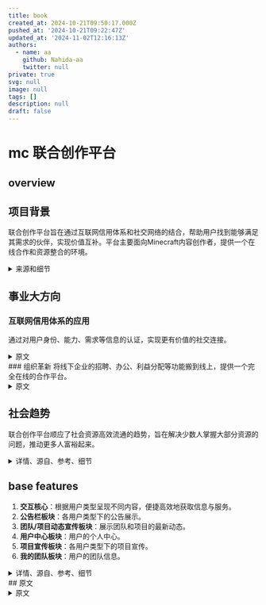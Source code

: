 ```yaml
---
title: book
created_at: 2024-10-21T09:50:17.000Z
pushed_at: '2024-10-21T09:22:47Z'
updated_at: '2024-11-02T12:16:13Z'
authors:
  - name: aa
    github: Nahida-aa
    twitter: null
private: true
svg: null
image: null
tags: []
description: null
draft: false
---
```

# mc 联合创作平台

## overview

## 项目背景
联合创作平台旨在通过互联网信用体系和社交网络的结合，帮助用户找到能够满足其需求的伙伴，实现价值互补。平台主要面向Minecraft内容创作者，提供一个在线合作和资源整合的环境。

<details>
<summary>来源和细节</summary>
<p>
大家都有一个共同的身份或一个标签，那就是学生，在这个身份下或这个标签情况下，大家有一个共同的需求。当然如果你想好好学习的话，那就是认识能帮到你学业的这种伙伴或同学，你们可以一起督促学习，共同进步，一起谈论你们共同的专业。在社交网络具备对用户的身份、需求、想法、性格、能力的一个划分的基础之后，在这样的社交产品之中，你是可以认识到可以一起谈论你们的专业，你们的理想，你们的学习内容的一个伙伴的。
这里我再跳出大家一个共有身份，再举一个例子让大家，嗯，我不确定大家都做饭，但我用这个例子来举吧，大家做饭的时候比如突然想做个什么菜肴，然后按现在社交网络没有互联网信用体系作为支撑的情况下，你如果想做一个什么东西，你去自媒体平台单独查一下，学习后再做，而在当把互联网信体系应用进社交网络之中，对用户每一个人的能力、想法、需求、信用、性格等所有信息都进行一个归纳和划分之后，你就可以实现的是，当你想做一个什么东西，你不知道怎么做，然后你在社交平台你就可以认识到可以指导你去做这个菜或做这个饭的伙伴或网友，甚至认识专业的厨师去请教这个问题。
我再举一些最简单的例子，比如你想健身，但你不懂健身，你想认识一个健身教练；你想吃点什么，想认识个营养师，吃的更健康一点，在社交网络中就可以结识到。

这都是在社交网络具备对每一个用户的个人能力、想法、需求的一个划分之后才能实现的东西，也就是让大家在网络上就能结识到靠谱的能够解决你的需求的网友和伙伴。
这就是价值互补。
价值互补就是把互联网信用体系应用这社交网络之中可以实现的一个更有价值的连接方式，这是把互联网网民们以更有价值的方式连接起来的连接方式。
如果这些都懂的话，你就可以理解，本质上联合创作平台本身就是价值互补。联合创作平台的模式是怎样的呢？

就是把共同关注Minecraft，为了做内容的有着不同能力的创造者们整合到一起。当他们进入到我们的平台后，对自己的身份、能力、想法、需求进行一个认证之后，然后在这个平台中，他们可以聚到一起来做事情，联合创作平台本质上就是价值互补的一种方式或一种形式。
联合创作平台这个产品是我长期思索如何把互联网信用体应用进社交网络之中所产出的成果、产出的产品。思考过程中，正好我喜欢Minecraft，然后就转到了做联合创作平台的MVP，面向我的世界的内容创作者们的联合创作平台的mvp。
以上是这个项目第一个的背后的事业大方向，也就如何把互联网信用体系应用进事业网络之中。
</p>
</details>

## 事业大方向
### 互联网信用体系的应用
通过对用户身份、能力、需求等信息的认证，实现更有价值的社交连接。
<details>
<summary>原文</summary>
<p>
</p>
</details>
### 组织革新
将线下企业的招聘、办公、利益分配等功能搬到线上，提供一个完全在线的合作平台。

<details>
<summary>原文</summary>
<p>
  第二个事业大方向是组织革新。联创的平台本质上也是一种组织形式，跟线下的组织形式不同，线下的组织形式是现实中一个办公地点，通过招聘，把相应能力的人，能够解决线下的这个公司或这个企业成立的目标的相应能力的人聚到一起之后，然后去开展业务，去达成这个企业的目标，完成业务。
  与这种线下的组织形式所不同的是，联合创作平台，它是把招聘，还有开展业务办公以及最终项目落地要做的一个利益分配，这些线下企业的各个必要的功能部分，完全搬到线上的一个差别。
先说线下的组织形式和联合创作这个组织形式，它们在招聘上的不同，首先线下的我们去公司要去一个单位去上班儿，想去做事情，对接HR，无论是网络上招聘，反正都要经过线下的面试，而面试的这个部分，HR招工招聘的这个部分，在联创的平台里面，就是大家网络上根据通过互联网信用体系，也就是对用户的一个更真实的身份，更完整的一个身份情况进行一个认证，这是联合创的平台这种组织形跟线下的一般组织形式之间的在招聘、在面试的这个功能部分上的一个替换，也就是线上的互联网信用体系的一个更真实更完整的一个对用户身份的认证同等于线下的一个招聘、面试的过程，这两个功能部分是一样的。
然后是组织形式上的，在办工开展工作的这个功能部分的差别，先说线下的，线下的一般企业的工作办公的这个功能部分，就是大家线下聚到一起，然后在各自工位，各自的部门，各自的领导领导下去一起去开展工作，跟同事一起做事。而在联创的平台里面，大家在首先都是在网络上，然后在相应的你们共同组建起的，联合创作团队里面去开展工作，都是在网络上，这是线上和线下的组织形式之间在办公的这个功能部分上的不同。联合创作平台就是在网络上，完全把办公功能搬到网络上。
最后是各种组织形式的一个最后的一个功能部分，也就是在开展业务的过程中，以及业务在产出效益跟企业运营的过程中，涉及到那些利益如何分配。

在线下的企业里面，我们在里面做事，会有开工资，劳务合同等等的东西用于进行利益分配，然后完成一个项目的时候有分成什么的，这些都体现在合同上。

而在线上的组织形式平台里面，用户们聚到一起，在联合创作平台里，他们在组建的创作团队里面完成一个项目后，或者开展工作的过程中或开展之前，也会跟我们平台去沟通这个利益该如何分配、怎样分配的问题，这个功能部分也是完全搬到线上的，也就是将来我们会提供给那一个个在我们平台内组建联合创作团队的那些团队们的，咨询利益该如何分配的服务，在线上建立利益分配合同的服务。
总而言之，组织形式革新的最终结果是把线下组织形式，也就是这种开展各种业务的，各个行业、各个领域的这些企业们各个功能部分完全搬到线上。
当完整而成熟的组织形式革新真正完成后，未来的一个社会面貌就是大家完全在网络上就可以相互结识，一起去开公司，然后去一起共事，开展业务，并把利益分配好，不需要在线下去各种应面、面试、应聘，去考察这个企业，不需要线下办公。
总而言之，联合创作平台背后的这个事业大方向是组织革新，只不过我们做的是先从文娱行业开始开刀，让那些内容创作者们，文娱行业的内容创作者们完全可以在线上去聚到一起，然后产生内容，不需要线下跑来跑去。
以上是这个项目联合创作平台这个产品它背后的两个事业大方向、大背景。
</p>
</details>

## 社会趋势
联合创作平台顺应了社会资源高效流通的趋势，旨在解决少数人掌握大部分资源的问题，推动更多人富裕起来。

<details>
<summary>详情、源自、参考、细节</summary>
<p>
联合创作平台本质上提供的是一种让社会中的各类资源可以以更高效率的方式去进行流通的一个流通形式。
现在社会的之中的各类社会资源是怎样流通的呢？那就是线下的那些各行各业的最顶尖的那些企业或者那些个人，掌握着绝大部分的社会财富，社会影响力以及发言权、参与权。

线下的过往的这种社会流通各类资源的流通形式，它决定着的整体社会面貌是，在社会中绝大部分人是没办法做事的，没资源做事的。

只要你在社会中不认识那些有钱的大佬，真正有技术的人才，你无论有什么才华，有什么想法，你都会被埋没。只要不接触那些掌握着绝大部分社会资源的那些少数人，绝大多数人是绝对没有机会在社会中成事的。
在过往以及现在的整个社会，这种资源流动方式所塑造的整体社会面貌之中，也就是少数人掌握绝大多数社会资源，然后多数人卷来卷去，为了那极少数的仅剩的那一点点社会资源去争来讲去。在这个情况面前，产出了很多很多的社会问题。
像你们都知道的，绝大部分的知识分子毕业就失业，然后十几年学的东西都进了社会无用之处，最终只能在一个跟自己专业没啥关系，只是为了挣钱糊口，在这样的企业里面去苟且偷生，等等等等这些社会问题你们都知道，这些问题都是你们面对的问题，还有毕业后送外卖的那些研究生、博士们，总而言之，这类问题都是你们面对的。

而更广阔一点儿，就是绝大多数我国的知识分子们，他们进了社会之后，为了谋生而牺牲自己的才华，热爱、想法、志向，没法儿，没资源去做自己想做的事情。
然后再上升到我们国家的层次，嗯，改革开放发展这几十年，少数人已经富起来了，然而多数人仍旧没有富起来，所以如何让多数人富裕起来，这指向的就是实现一种更高效率的流通各类社会资源的方式，也就是把通过改革开放，也就少数人掌握的这些利益，如何更高效的流通到多数人身上，提供给多数人身上，这就是国家面临的问题。

联合创作平台会从文娱行业开始，慢慢的它会面向各行各业，这种组织形式革新，最终实现的就是解决国家的这个问题。

我们是共产主义国家，要追求这个，肯定不能走资本主义的路，一直让少数人一直富着，不想着多数人的生死幸福与否，这是不行的。

总而言之，在国家层面，我们最终也会为国家解决这个问题。
也就是解决如何让少数人带动多数人富裕起来的问题。

将来联合创作平台里面会有很多的只是搞投资的个人以及团队，这些团队投资的就是那些有能力有想法但没钱的团队或个人。

总而言之，一个项目的完成反正需要钱，需要技术，什么资源都需要。

我们要做的就是把各类资源整合到一起，让这些各类资源、有着各类资源的人、团队、机构能很好的凑到一起，然后把事情做成。

联合创作平台提供的服务就是这个。
总而言之，嗯，这个项目顺应的社会趋势，无论下发到我们每一个个人，无论什么身份，知识分子，学生，还是社会中的人，还是再上升到更高层次的解决社会问题，解决一些社会问题，还是甚至国家层面的，总之顺应的趋势就是这么多。

联合创作这种组织形式，它是绝对被需要的，也是早晚会有人做出来的。
虽然一开始以及未来一段时间带我所带大家做的这个联人创作平台，它只是面向Minecraft这款游戏，一个全球五六亿玩家的这么一个游戏的背后的一个内容创造圈，服务于其中的这些内容创作者们，虽然这部市场很小，但一步一步的会瞄准更大的市场，总之最终联合创作平台它最终会非常非常大。它未来按它业务的内容，做的好，至少是腾讯加阿里，阿里主要跟我们所相关的是互联网信用体系，涉及到的互联信用体系的这个部分是非常相近的，然后腾讯，社交嘛，咱们做的就是社交产品，总之在最终我们的做的规模肯定会比阿里和腾讯加起来要大，然后像网易这样的，未来所有做游戏的都不需要线下去这种大公司去产生内容，他们在我们的平台里面可以直接聚到一起，直接线上就产生游戏内容，所以再加上网易等各种游戏公司，以后基本就是这么一个情况。
我不喜欢画大饼，但事实就是这样的，做的好就是这样的一个结果。嗯，总而言之，以上关于这个项目，这个产品背后所适应的社会趋势，我这就讲到这。
</p>
</details>

## base features
1. **交互核心**：根据用户类型呈现不同内容，便捷高效地获取信息与服务。
2. **公告栏板块**：各用户类型下的公告展示。
3. **团队/项目动态宣传板块**：展示团队和项目的最新动态。
4. **用户中心板块**：用户的个人中心。
5. **项目宣传板块**：各用户类型下的项目宣传。
6. **我的团队板块**：用户的团队信息。

<details>
  <summary>详情、源自、参考、细节</summary>
  <p></p>
  各个板块的基本功能:
一：交互核心，根据用户类型的不同呈现各个板块的内容。设计目的，让不同类型的使用该产品的用户可以便捷而高效的获取到所需要的信息与服务。

二：各个用户类型下的公告栏板块。

三：各个用户类型下的团队/项目动态宣传板块。

四：各个用户类型下的用户中心板块。

五：各个用户类型下的项目宣传板块。

六：各个用户类型下的我的团队板块。
</details>
## 原文
<details>
  <summary>原文</summary>
  <p></p>
  10-19及以前:

  一会我把我做的高保真原型公开到群里，我会简单讲一下该原型，接下来的日子请大家好好沟通，然后开始开发工作。关于找钱的事情，如果在开发出前能找到钱，届时我希望早一些大家线下全职来做事，不过很大几率是在开发完之后，再去对接投资人跟机构，才能获取投资。
重构交互网最终的事业使命是实现我国信息产业的崛起，就是让我国纯国产的操作系统和软件可以走向世界，而不只是成为巨头后，只是在国内作威作福
腾讯对整合创新生态的伤害是极大的，总之不说这些了
在网易代理我的世界后，只有一小部分的内容创作者们选择在网易代理的我的世界之下做事，也就是开发模组、材质、光影、自定义地图等内容。
然而绝大部分的内容创作者们依然支持的是非国区，也就是国际服
这个原因主要就是网易代理的我的世界是非常典型的，就是为了钱而代理
并没有真正做好内容，没有服务好热爱我的世界的玩家群体们
在这个大背景下，那些真正热爱我的世界的，为了热爱而发电的那些独立创作者们过的一直都很苦他们没有获得任何支持，却一直在为了热爱而不求回报的在买单
就像现在我国几百万的有着不同能力的想要开发独立游戏的游戏开发者们一样
他们没有一个好的创作环境，那些狗屁大厂只会在像对待韭菜一样，看谁有可能会出一个有前途的Ip，才选择去投资一样
然而没有真正在用心扶持那几百万有着创作梦想的创作者们的公司。
无论是我的世界的内容创作圈还是我国整个独立游戏创作圈，现状都是一样的
美国还有个奈飞，只要你有好的创意，你可以来公司找人才找钱一起搞这个项目
但是在我们中国，你有想法和创意是不够的，你没有关系和人脉，在你没有获得一定知名度之前，没人会支持你
无论你是一个只会做模型的，还是只会写剧情当策划，还是你会做音乐，你有能力也有想法，是很难获得支持去完成独立游戏的
我的世界的内容创作者们也是一样，无论你有什么能力和想法，你基本上只能靠自己做事，没有人会帮你，你很难遇到可以一同做事的志同道合的伙伴
前面我分享的那个虚无世界三的项目，我找了两个技术，一个写剧情的，最后找流量最高的博主去做事情…总之凑齐这些伙伴，我花了很多精力，总而言之，内容创作者们现在是很难凑在一起做事的
既然现在没有可以让内容创作者们凑到一起做事的平台，我为什么不带人做一个
产生这个想法后，我花了很多时间做市场调研
我创业至今接触了很多独立开发者
他们有的会编程，有的会做模型，有的是画师有的会做音乐有的是写小说的，甚至还有喜欢画地图的
他们都有一个共同的需求，做独立游戏
每一个我都问了，为什么不实践起来,他们说，工程量高，个人能力不够，那我问，找人啊,他们大部分说找不来，现在在网络上大家都是虚拟身份,很难找到真正有能力的并且也靠谱的伙伴一起做事,大部分都是这个回答,最后的结果是绝大部分只能被迫成为一个独立制作者，然后录一些自己来打游戏的视频，做自媒体,像黑神话，米哈游，他们最初也是看着一点一点找人，找钱，才最终做成事情的，然而在如今的整个创新生态面前，这种只会是极少数
绝大部分有想法，有创意，有能力做独立游戏或影视内容的，只能被埋没在如今这个创新生态之中
备注：主要决定创新生态的是交互生态，也就是社交网络生态
在我们越来越依赖网络社交、现实中社恐越来越多的情况下
绝大部分人获取伙伴的渠道，只有网络,你们几个都是高材生,现实中在面对面都很难遇到能够相互信任和理解的人,更何况在网上了,总而言之，现在绝大部分有想法的，想做成点什么事情的,都是孤独的，很难结识到志同道合的伙伴,这是以虚拟社交为主流的网络社交生态导致的结果,
类似于脉脉那种人脉软件？根据不同筛选人？
内容创新生态因为主要依赖于社交网络，所以创新生态环境自然也越来越差了
那就说说脉脉，你们谁用过,在上面成功建立起值得信任的伙伴关系了吗？
然而能够解决内容创作者们彼此难以相互结识、共事的需求的社交软件会是虚拟社交跟真实社交的结合，也就是在相互认识的功能部分，这些内容创作者们有渠道相互以虚拟身份去建立好友关系
然后提供给他们可以一起建立共事等深度的好友关系的功能，再转到真实社交
举例
我跟白白在联合创作平台上认识了
然后我有一个标签，那就是我想做独立游戏，我认证的能力是策划、剧情文案，然后我发了一个需求，我想认识技术伙伴。
白白标签也是想做独立游戏
白白认证的能力是编程，然后白白发的需求是认识策划，剧情文案
然后在这个情况下，我们会被在这个特定的功能部分，相互被推送，结识
这是认识的部分，然后是建立深度好友关系的功能
在我们相互结识的情况下，我们需要沟通，交流理想，追求，热爱什么的
然后交流到一定程度，我们其中一方可以提出一起在联合创作平台中，共同成立一个联合创作团队的需求
当两个人都同意后…我跟白白发起的成立一个联合创作团队的需求就会被公开，发起目标是开发独立游戏
然后这个需求在特定的公告栏部分，这个需求会被别人看到
别人便可以申请加入
![1](1.png)
![2](2.png)

盈利是吧，这些联合创作团队产出的内容一共有几类
一种是可以运营的服务器
二是支持定制 家园(就是每个用户有一个自己的家园)

不单单以后会自己运营自媒体平台，甚至会做中国的steam

联合创作平台的商业模式建立在互联网信用体系应用进社交网络的这个大的事业方向之中
现在国内外的社交巨头，你们肯定都知道
他们提供的社交产品整合了互联网普罗大众，拥有极高的用户体量
然而为什么，内容创作者们还是很难一起共事，我们人与人彼此还是很难在网络上结识到高质量的朋友
这是因为现在的社交网络没有互联网信用体系作为支撑。
互联网信用体系一直以来，现在主要被应用在金融之中
然而社交网络也需要信用体系
注：本质上联合创作就是社交产品。
即时通讯+互联网信用体系就是高价值社交，我称它价值通讯或延续通讯，延续通讯不好听就叫价值通讯
价值通讯社交产品的价值就是通过维持住用户之间的社交关系，进而去产出价值
联合创作服务只是产出的价值之一
懂就行，如何把信用体系应用进社交网络才是最主要的，这很难。
这里我就不讲了，总之，联合创作服务只是把互联网信用体系应用进社交网络所能够进而创造出的创新商业模式之一。
降低用户之间在网络上建立高价值的交互关系的所需成本
降低用户之间在网络上产生负面交互作用的可能。
是的，把互联网信用体系应用进社交网络，需要相匹配的交互规则
像前面讲的，在联合创作平台中，我跟白白怎么才能结识，怎么才能一起一起建立团队，这些都属于具体的交互规则
驱动力体现在有驱动力的交互规则上，驱动力的具体效率又取决于在具体规则下所积累的用户行为数据或互联网信用体系自身的数据体量。
重构交互网收集的数据体量能达到一定程度后再提供即时通讯产品，届时就是中国互联网格局彻底变天的那一天
人心需要教育，软件产品不能只停留在解决用户需求的层面上，真正伟大的交互产品应该具备对用户的正向驱动或引导作用。
这就像现在的绝大部分软件产品，只是解决用户需求，但因为交互规则的问题，其中滋生了很多暴击跟伤害
如果现在在各种社交产品中，你骂人又过去像白白前面说的诈骗一个人后，被别人进行一个负面评价，并且这种社交信用分也会公开，那么仅仅是靠着这点功能，随着时间，网络也会具备清洁素质低的人的功能。
那些受网络暴力的人也不会像现在这样过的痛苦，难以维权。
我知道创新环境很差，很多人能做出产品活下来就已经很难了，更别说还能真正靠着产品来造福社会

昨天晚上我大概讲了一下，剩下要说的就是围绕这个原型的各个功能板块来讲了，不同的功能板块有不同的功能。
这个交互原型，我一共分成了五个板块。最上面有四个，最下面往下拉，才可以看到第五个。
这些功能板块围绕一个最核心的功能展开。这个最核心的功能叫“根据用户类型呈现内容。”
每一个用户在进入这个论坛时，他的身份默认是游客
在注册账号成功登录后，再次打开这个论坛，用户身份就是后面那四类
每一个用户注册账号后，他可以通过验证他的具体身份、具体能力、具体经济实力、是不是博主，来开启不同的用户类型身份。
在不同的用户身份类型情况下进入这个论坛，这个用户可以相应的在不同的功能板块获取到他所需要的信息。
举例：一个认证了投资者身份的用户，他可以在项目宣传板块看到正在寻求投资的项目宣传书。
但是如果没有认证投资者身份的用户，他即便可以看到一个正在宣发的项目，但是他是看不到这个项目正在融资的这部分信息的。
同理，一个认证的施工者身份的用户，他可以看到正在寻找施工（或是做模型、或是做建筑、或是当策划这剧情等等）伙伴的项目书。
这便是这个论坛最核心的基础功能，即“根据用户类型呈现内容。
不同类型的用户会开启不同的功能，鉴赏家是博主，也就是有能力把项目成品最终输出到自媒体渠道的人。
仅仅是勾选并不够，我们必须保证用户之间在这个平台上，彼此填入的身份、能力、想法等信息是真实的
唯有做到这一点，我们才能保证内容创作者们能够靠谱的共事到一起
还需要记录动态的用户行为数据来作为判断用户身份的主要保障，比如一个认证了施工者身份的用户，即便他认证了软件工程学院的学历
但是他一次项目施工也没有参加过，也没有获取过别人的评价，没跟别人共事过，那么这种没有积累用户口碑的用户，他依然参加不了一些要求，必须有多次施工经验的项目团队之中去
总而言之，用户身份认证部分，是开发最困难的工作部分，也是决定整个联合创作平台能否解决核心用户们的核心需求的核心。

我们就要讲各个用户们在不同的用户身份下在这个论坛中，每个板块里面都会呈现什么信息了。
首先各个板块呈现出来的信息是该类型的用户日常所需要浏览的信息，而不是不许浏览的信息。
现在绝大部分网站所呈现出的绝大部分信息都是我们不需要的信息
就像我们在一个搜索网站面前，我们其实需要的仅仅是一个搜索栏一样
我们不需要那些广告，那些杂七杂八的复杂功能,现在所有的各个端的软件基本上在提供核心功能的基础上，都会提供一些子功能，绝大部分的子功能都没什么实际价值，也降低了很多用户体验，降低了核心用户使用这个软件来解决核心需求的交互效率。
联合创作平台所解决的核心用户需求，转换成一句大白话，就是让大家可以跟志同道合的人一起做成想做的事情。
总而言之，核心用户们的核心需求我们需要把握好，不需要提供没有价值的功能。

首先我给大家介绍一个通用板块功能区.也就是搜索框下面,那个最中心的位置,你们可以理解成用户主页过用户中心
不过我们的联合创作平台，用户中心跟游戏一样,每一个用户在注册的过程中，就跟建一个自己的家一样
他可以完全定制自己在平台里的虚拟身份,形象，布置他的家,用户之间也可以逛彼此的家,用户也可以把日常获得或收集的一些成就，礼物，奖杯，荣誉,布置在家里,也就是说，我们的用户中心绝不是死板的几个框框，然后里面填一些字，而是活的真正能把每名用户的青春、记忆、热爱活生生的表达出来、记录下来的用户中心
用户中心这个功能部分，是我们联合创新平台在运营早期就可以实现盈利、自我造血的功能部分
因为联合创作这个商业模式，注定我们需要花大把精力跟工作时间，放在如何维护好联合创作环境上，随着平台内的各种大大小小的联合创作团队的成熟 .直到他们逐渐做出高质量的内容以实现产生利益
在这之前，我们需要自己造血,我想，更生动的用户中心，在其中可以购买各种虚拟商品，用于用户们可以在平台上能够呈现各自的独特个性,这样设计用户中心，最合理不过了,关于用户中心的更多细节，我就不讲了，用户中心大概的意思就是这样

大体用户中心的交互如何像游戏一样呈现,大体就是点开那个门，然后右边的聊天区隐藏在最右侧边框。
然后用户中心这个部分从右侧展开,动画上就是用户的形象，打开门,进入到室内,每一个用户的房间，大小都不一样，有钱的可以直接买一个城堡的情景,普通用户就是普通的小家的情景,可以布置，可以装修，移动家具，每一个房间都可以定制，也有用户用于呈现成就、奖励、奖杯等藏品的…空间,用户彼此之间可以相互串门（就是我们看彼此的用户资料）,参观彼此的家

凯泽是美工，提供项目设计到的美术内容，用户中心涉及到的虚拟商品内容（虚拟商品我们不用AI做）

大致计划、
一：讲解产品原型，让所有参与者对产品有基本的认识脉络。
二：做完整项目书。
三：开发。
四：内测。
五：运营前工作①：投融资，开发完后，我会带着产品去跑投资。
六：运营前工作②：拿到投资，确定线下办公地址，开会分配股权，大家全职到线下办公。
七：开始运营

接下来几天，我会讲完这个原型，这个星期肯定能讲完

讲完后，我带大家一起做项目书

现在我讲到的一定都要理解透啊，这是创新项目，需要创新思维，一定跳出既定思维对待这个项目，这个产品市面上没有可参照的产品，最像的是DAO，但也仅仅是像一点。总而言之，在我带大家一起做项目书之前，讲原型的最后这几天，大家有问题一定要即时反馈，沟通。创业文化最重要的是坦诚交流，我肯定从我这里以身作则，总之，大家想说啥就说啥，只要是出于对项目好、对团队好的立场，有啥说啥

1.项目立意: 联合创作自组织平台 (先做MVP, 最小可行性产品)
2.面向的用户: 我的世界内容创作者, 服务于包括但不限于做模组、建筑、音乐、动画、模型、文案剧情等
3.解决的需求:为内容创作者提供一个可以把彼此之间的能力、资源、想法聚集起来的联合创作环境，解决有着不同能力、资源、想法的内容创作者们在网络上很难结识到靠谱的伙伴来一起共同创作出更为优质的内容需求
所选技术 Vue + SpringBoot + PostgreSQL + ...
主要开发内容: 虚拟商品及其交易功能

10-20

大家都有一个共同的身份或一个标签，那就是学生，在这个身份下或这个标签情况下，大家有一个共同的需求。当然如果你想好好学习的话，那就是认识能帮到你学业的这种伙伴或同学，你们可以一起督促学习，共同进步，一起谈论你们共同的专业。在社交网络具备对用户的身份、需求、想法、性格、能力的一个划分的基础之后，在这样的社交产品之中，你是可以认识到可以一起谈论你们的专业，你们的理想，你们的学习内容的一个伙伴的。

这里我再跳出大家一个共有身份，再举一个例子让大家，嗯，我不确定大家都做饭，但我用这个例子来举吧，大家做饭的时候比如突然想做个什么菜肴，然后按现在社交网络没有互联网信用体系作为支撑的情况下，你如果想做一个什么东西，你去自媒体平台单独查一下，学习后再做，而在当把互联网信体系应用进社交网络之中，对用户每一个人的能力、想法、需求、信用、性格等所有信息都进行一个归纳和划分之后，你就可以实现的是，当你想做一个什么东西，你不知道怎么做，然后你在社交平台你就可以认识到可以指导你去做这个菜或做这个饭的伙伴或网友，甚至认识专业的厨师去请教这个问题。

我再举一些最简单的例子，比如你想健身，但你不懂健身，你想认识一个健身教练；你想吃点什么，想认识个营养师，吃的更健康一点，在社交网络中就可以结识到。

这都是在社交网络具备对每一个用户的个人能力、想法、需求的一个划分之后才能实现的东西，也就是让大家在网络上就能结识到靠谱的能够解决你的需求的网友和伙伴。

这就是价值互补。

价值互补就是把互联网信用体系应用这社交网络之中可以实现的一个更有价值的连接方式，这是把互联网网民们以更有价值的方式连接起来的连接方式。

如果这些都懂的话，你就可以理解，本质上联合创作平台本身就是价值互补。联合创作平台的模式是怎样的呢？

就是把共同关注Minecraft，为了做内容的有着不同能力的创造者们整合到一起。当他们进入到我们的平台后，对自己的身份、能力、想法、需求进行一个认证之后，然后在这个平台中，他们可以聚到一起来做事情，联合创作平台本质上就是价值互补的一种方式或一种形式。

联合创作平台这个产品是我长期思索如何把互联网信用体应用进社交网络之中所产出的成果、产出的产品。思考过程中，正好我喜欢Minecraft，然后就转到了做联合创作平台的MVP，面向我的世界的内容创作者们的联合创作平台的mvp。

以上是这个项目第一个的背后的事业大方向，也就如何把互联网信用体系应用进事业网络之中。

第二个事业大方向是组织革新。联创的平台本质上也是一种组织形式，跟线下的组织形式不同，线下的组织形式是现实中一个办公地点，通过招聘，把相应能力的人，能够解决线下的这个公司或这个企业成立的目标的相应能力的人聚到一起之后，然后去开展业务，去达成这个企业的目标，完成业务。

与这种线下的组织形式所不同的是，联合创作平台，它是把招聘，还有开展业务办公以及最终项目落地要做的一个利益分配，这些线下企业的各个必要的功能部分，完全搬到线上的一个差别。

先说线下的组织形式和联合创作这个组织形式，它们在招聘上的不同，首先线下的我们去公司要去一个单位去上班儿，想去做事情，对接HR，无论是网络上招聘，反正都要经过线下的面试，而面试的这个部分，HR招工招聘的这个部分，在联创的平台里面，就是大家网络上根据通过互联网信用体系，也就是对用户的一个更真实的身份，更完整的一个身份情况进行一个认证，这是联合创的平台这种组织形跟线下的一般组织形式之间的在招聘、在面试的这个功能部分上的一个替换，也就是线上的互联网信用体系的一个更真实更完整的一个对用户身份的认证同等于线下的一个招聘、面试的过程，这两个功能部分是一样的。

然后是组织形式上的，在办工开展工作的这个功能部分的差别，先说线下的，线下的一般企业的工作办公的这个功能部分，就是大家线下聚到一起，然后在各自工位，各自的部门，各自的领导领导下去一起去开展工作，跟同事一起做事。而在联创的平台里面，大家在首先都是在网络上，然后在相应的你们共同组建起的，联合创作团队里面去开展工作，都是在网络上，这是线上和线下的组织形式之间在办公的这个功能部分上的不同。联合创作平台就是在网络上，完全把办公功能搬到网络上。

最后是各种组织形式的一个最后的一个功能部分，也就是在开展业务的过程中，以及业务在产出效益跟企业运营的过程中，涉及到那些利益如何分配。

在线下的企业里面，我们在里面做事，会有开工资，劳务合同等等的东西用于进行利益分配，然后完成一个项目的时候有分成什么的，这些都体现在合同上。

而在线上的组织形式平台里面，用户们聚到一起，在联合创作平台里，他们在组建的创作团队里面完成一个项目后，或者开展工作的过程中或开展之前，也会跟我们平台去沟通这个利益该如何分配、怎样分配的问题，这个功能部分也是完全搬到线上的，也就是将来我们会提供给那一个个在我们平台内组建联合创作团队的那些团队们的，咨询利益该如何分配的服务，在线上建立利益分配合同的服务。

总而言之，组织形式革新的最终结果是把线下组织形式，也就是这种开展各种业务的，各个行业、各个领域的这些企业们各个功能部分完全搬到线上。

当完整而成熟的组织形式革新真正完成后，未来的一个社会面貌就是大家完全在网络上就可以相互结识，一起去开公司，然后去一起共事，开展业务，并把利益分配好，不需要在线下去各种应面、面试、应聘，去考察这个企业，不需要线下办公。

总而言之，联合创作平台背后的这个事业大方向是组织革新，只不过我们做的是先从文娱行业开始开刀，让那些内容创作者们，文娱行业的内容创作者们完全可以在线上去聚到一起，然后产生内容，不需要线下跑来跑去。

以上是这个项目联合创作平台这个产品它背后的两个事业大方向、大背景。

然后第三项，这个项目背后顺应的社会趋势。

联合创作平台本质上提供的是一种让社会中的各类资源可以以更高效率的方式去进行流通的一个流通形式。
现在社会的之中的各类社会资源是怎样流通的呢？那就是线下的那些各行各业的最顶尖的那些企业或者那些个人，掌握着绝大部分的社会财富，社会影响力以及发言权、参与权。

线下的过往的这种社会流通各类资源的流通形式，它决定着的整体社会面貌是，在社会中绝大部分人是没办法做事的，没资源做事的。

只要你在社会中不认识那些有钱的大佬，真正有技术的人才，你无论有什么才华，有什么想法，你都会被埋没。只要不接触那些掌握着绝大部分社会资源的那些少数人，绝大多数人是绝对没有机会在社会中成事的。

在过往以及现在的整个社会，这种资源流动方式所塑造的整体社会面貌之中，也就是少数人掌握绝大多数社会资源，然后多数人卷来卷去，为了那极少数的仅剩的那一点点社会资源去争来讲去。在这个情况面前，产出了很多很多的社会问题。

像你们都知道的，绝大部分的知识分子毕业就失业，然后十几年学的东西都进了社会无用之处，最终只能在一个跟自己专业没啥关系，只是为了挣钱糊口，在这样的企业里面去苟且偷生，等等等等这些社会问题你们都知道，这些问题都是你们面对的问题，还有毕业后送外卖的那些研究生、博士们，总而言之，这类问题都是你们面对的。

而更广阔一点儿，就是绝大多数我国的知识分子们，他们进了社会之后，为了谋生而牺牲自己的才华，热爱、想法、志向，没法儿，没资源去做自己想做的事情。

然后再上升到我们国家的层次，嗯，改革开放发展这几十年，少数人已经富起来了，然而多数人仍旧没有富起来，所以如何让多数人富裕起来，这指向的就是实现一种更高效率的流通各类社会资源的方式，也就是把通过改革开放，也就少数人掌握的这些利益，如何更高效的流通到多数人身上，提供给多数人身上，这就是国家面临的问题。

联合创作平台会从文娱行业开始，慢慢的它会面向各行各业，这种组织形式革新，最终实现的就是解决国家的这个问题。

我们是共产主义国家，要追求这个，肯定不能走资本主义的路，一直让少数人一直富着，不想着多数人的生死幸福与否，这是不行的。

总而言之，在国家层面，我们最终也会为国家解决这个问题。

也就是解决如何让少数人带动多数人富裕起来的问题。

将来联合创作平台里面会有很多的只是搞投资的个人以及团队，这些团队投资的就是那些有能力有想法但没钱的团队或个人。

总而言之，一个项目的完成反正需要钱，需要技术，什么资源都需要。

我们要做的就是把各类资源整合到一起，让这些各类资源、有着各类资源的人、团队、机构能很好的凑到一起，然后把事情做成。

联合创作平台提供的服务就是这个。

总而言之，嗯，这个项目顺应的社会趋势，无论下发到我们每一个个人，无论什么身份，知识分子，学生，还是社会中的人，还是再上升到更高层次的解决社会问题，解决一些社会问题，还是甚至国家层面的，总之顺应的趋势就是这么多。

联合创作这种组织形式，它是绝对被需要的，也是早晚会有人做出来的。

虽然一开始以及未来一段时间带我所带大家做的这个联人创作平台，它只是面向Minecraft这款游戏，一个全球五六亿玩家的这么一个游戏的背后的一个内容创造圈，服务于其中的这些内容创作者们，虽然这部市场很小，但一步一步的会瞄准更大的市场，总之最终联合创作平台它最终会非常非常大。它未来按它业务的内容，做的好，至少是腾讯加阿里，阿里主要跟我们所相关的是互联网信用体系，涉及到的互联信用体系的这个部分是非常相近的，然后腾讯，社交嘛，咱们做的就是社交产品，总之在最终我们的做的规模肯定会比阿里和腾讯加起来要大，然后像网易这样的，未来所有做游戏的都不需要线下去这种大公司去产生内容，他们在我们的平台里面可以直接聚到一起，直接线上就产生游戏内容，所以再加上网易等各种游戏公司，以后基本就是这么一个情况。

我不喜欢画大饼，但事实就是这样的，做的好就是这样的一个结果。嗯，总而言之，以上关于这个项目，这个产品背后所适应的社会趋势，我这就讲到这。

各个板块的基本功能:

一：交互核心，根据用户类型的不同呈现各个板块的内容。设计目的，让不同类型的使用该产品的用户可以便捷而高效的获取到所需要的信息与服务。

二：各个用户类型下的公告栏板块。

三：各个用户类型下的团队/项目动态宣传板块。

四：各个用户类型下的用户中心板块。

五：各个用户类型下的项目宣传板块。

六：各个用户类型下的我的团队板块。
</details>
